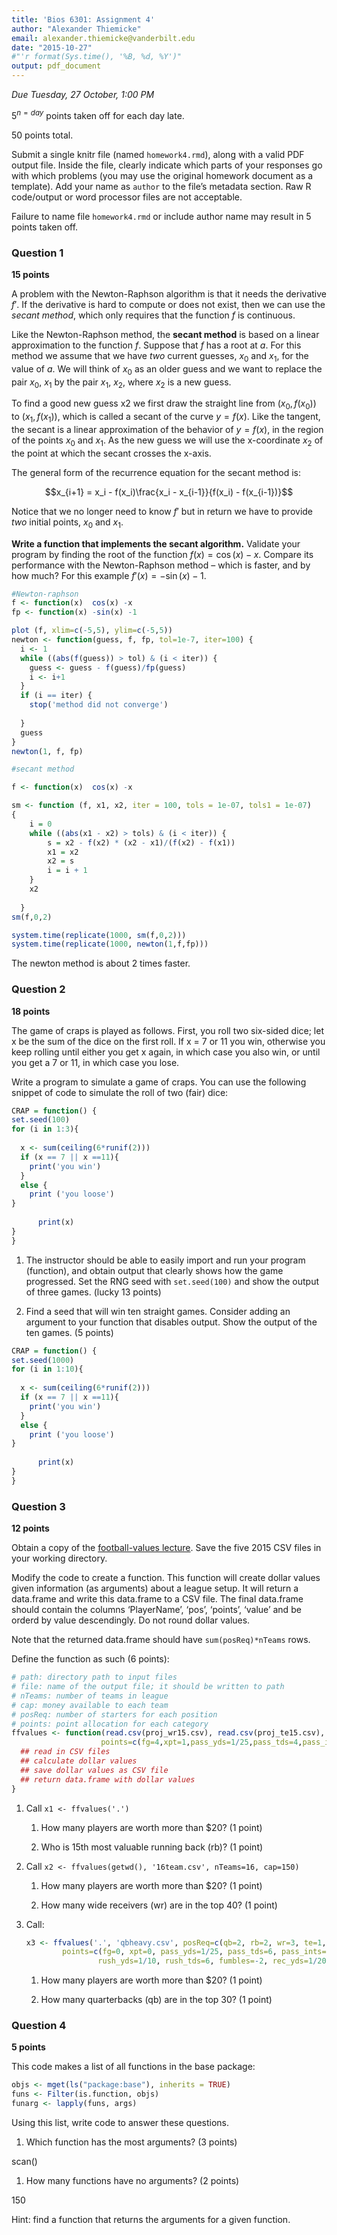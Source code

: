 ```yaml
---
title: 'Bios 6301: Assignment 4'
author: "Alexander Thiemicke"
email: alexander.thiemicke@vanderbilt.edu
date: "2015-10-27"
#"'r format(Sys.time(), '%B, %d, %Y')"
output: pdf_document
---
```


*Due Tuesday, 27 October, 1:00 PM*

$5^{n=day}$ points taken off for each day late.

50 points total.

Submit a single knitr file (named `homework4.rmd`), along with a valid PDF output file. Inside the file, clearly indicate which parts of your responses go with which problems (you may use the original homework document as a template). Add your name as `author` to the file's metadata section. Raw R code/output or word processor files are not acceptable.

Failure to name file `homework4.rmd` or include author name may result in 5 points taken off.

### Question 1 ###

**15 points**

A problem with the Newton-Raphson algorithm is that it needs the derivative $f'$. If the derivative is hard to compute or does not exist, then we can use the *secant method*, which only requires that the function $f$ is continuous.

Like the Newton-Raphson method, the **secant method** is based on a linear approximation to the function $f$. Suppose that $f$ has a root at $a$. For this method we assume that we have *two* current guesses, $x_0$ and $x_1$, for the value of $a$. We will think of $x_0$ as an older guess and we want to replace the pair $x_0$, $x_1$ by the pair $x_1$, $x_2$, where $x_2$ is a new guess.

To find a good new guess x2 we first draw the straight line from $(x_0,f(x_0))$ to $(x_1,f(x_1))$, which is called a secant of the curve $y = f(x)$. Like the tangent, the secant is a linear approximation of the behavior of $y = f(x)$, in the region of the points $x_0$ and $x_1$. As the new guess we will use the x-coordinate $x_2$ of the point at which the secant crosses the x-axis.

The general form of the recurrence equation for the secant method is:

$$x_{i+1} = x_i - f(x_i)\frac{x_i - x_{i-1}}{f(x_i) - f(x_{i-1})}$$

Notice that we no longer need to know $f'$ but in return we have to provide *two* initial points, $x_0$ and $x_1$.

**Write a function that implements the secant algorithm.** Validate your program by finding the root of the function $f(x) = \cos(x) - x$. Compare its performance with the Newton-Raphson method -- which is faster, and by how much?  For this example $f'(x) = -\sin(x) - 1$.

```r

#Newton-raphson
f <- function(x)  cos(x) -x
fp <- function(x) -sin(x) -1

plot (f, xlim=c(-5,5), ylim=c(-5,5))
newton <- function(guess, f, fp, tol=1e-7, iter=100) {
  i <- 1
  while ((abs(f(guess)) > tol) & (i < iter)) {
    guess <- guess - f(guess)/fp(guess)
    i <- i+1
  }
  if (i == iter) {
    stop('method did not converge')
    
  }
  guess
}
newton(1, f, fp)

#secant method

f <- function(x)  cos(x) -x

sm <- function (f, x1, x2, iter = 100, tols = 1e-07, tols1 = 1e-07) 
{
    i = 0
    while ((abs(x1 - x2) > tols) & (i < iter)) {
        s = x2 - f(x2) * (x2 - x1)/(f(x2) - f(x1))
        x1 = x2
        x2 = s
        i = i + 1
    }
    x2
 
  }
sm(f,0,2)

system.time(replicate(1000, sm(f,0,2)))
system.time(replicate(1000, newton(1,f,fp)))

```
The newton method is about 2 times faster.

### Question 2 ###

**18 points**

The game of craps is played as follows. First, you roll two six-sided dice; let x be the sum of the dice on the first roll. If x = 7 or 11 you win, otherwise you keep rolling until either you get x again, in which case you also win, or until you get a 7 or 11, in which case you lose.

Write a program to simulate a game of craps. You can use the following snippet of code to simulate the roll of two (fair) dice:

```r
CRAP = function() {
set.seed(100)
for (i in 1:3){
  
  x <- sum(ceiling(6*runif(2)))
  if (x == 7 || x ==11){
    print('you win')
  } 
  else {
    print ('you loose')  
}
  
      print(x)
}
}
```

1. The instructor should be able to easily import and run your program (function), and obtain output that clearly shows how the game progressed.  Set the RNG seed with `set.seed(100)` and show the output of three games. (lucky 13 points)

2. Find a seed that will win ten straight games.  Consider adding an argument to your function that disables output. Show the output of the ten games. (5 points)

```r
CRAP = function() {
set.seed(1000)
for (i in 1:10){
  
  x <- sum(ceiling(6*runif(2)))
  if (x == 7 || x ==11){
    print('you win')
  } 
  else {
    print ('you loose')  
}
  
      print(x)
}
}


```


### Question 3 ###

**12 points**

Obtain a copy of the [football-values lecture](https://github.com/couthcommander/football-values).  Save the five 2015 CSV files in your working directory.

Modify the code to create a function.  This function will create dollar values given information (as arguments) about a league setup.  It will return a data.frame and write this data.frame to a CSV file.  The final data.frame should contain the columns 'PlayerName', 'pos', 'points', 'value' and be orderd by value descendingly.  Do not round dollar values.

Note that the returned data.frame should have `sum(posReq)*nTeams` rows.

Define the function as such (6 points):

```r
# path: directory path to input files
# file: name of the output file; it should be written to path
# nTeams: number of teams in league
# cap: money available to each team
# posReq: number of starters for each position
# points: point allocation for each category
ffvalues <- function(read.csv(proj_wr15.csv), read.csv(proj_te15.csv), read.csv(proj_rb15.csv), read.csv(proj_qb15.csv), read.csv(proj_k15.csv), file='outfile.csv', nTeams=12, cap=200, posReq=c(qb=1, rb=2, wr=3, te=1, k=1),
                    points=c(fg=4,xpt=1,pass_yds=1/25,pass_tds=4,pass_ints=-2,rush_yds=1/10, rush_tds=6, fumbles=-2, rec_yds=1/20, rec_tds=6)) {
  ## read in CSV files
  ## calculate dollar values
  ## save dollar values as CSV file
  ## return data.frame with dollar values
}
```

1. Call `x1 <- ffvalues('.')`

    1.  How many players are worth more than $20? (1 point)
    
    1.  Who is 15th most valuable running back (rb)? (1 point)

1. Call `x2 <- ffvalues(getwd(), '16team.csv', nTeams=16, cap=150)`

    1.  How many players are worth more than $20? (1 point)
    
    1.  How many wide receivers (wr) are in the top 40? (1 point)

1. Call:

    ```r
    x3 <- ffvalues('.', 'qbheavy.csv', posReq=c(qb=2, rb=2, wr=3, te=1, k=0),
            points=c(fg=0, xpt=0, pass_yds=1/25, pass_tds=6, pass_ints=-2,
                    rush_yds=1/10, rush_tds=6, fumbles=-2, rec_yds=1/20, rec_tds=6))
    ```

    1.  How many players are worth more than $20? (1 point)
    
    1.  How many quarterbacks (qb) are in the top 30? (1 point)

### Question 4 ###

**5 points**

This code makes a list of all functions in the base package:

```r
objs <- mget(ls("package:base"), inherits = TRUE)
funs <- Filter(is.function, objs)
funarg <- lapply(funs, args)

```

Using this list, write code to answer these questions.

1. Which function has the most arguments? (3 points)

scan()

1. How many functions have no arguments? (2 points)

150

Hint: find a function that returns the arguments for a given function.
